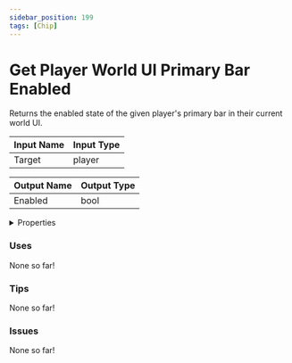 ```yaml
---
sidebar_position: 199
tags: [Chip]
---
```


# Get Player World UI Primary Bar Enabled

Returns the enabled state of the given player's primary bar in their current world UI.




<EsbSvg />

| Input Name | Input Type |
|-----------|-----------|
| Target | player |

| Output Name | Output Type |
|-----------|-----------|
| Enabled | bool |


<details>
  <summary>Properties</summary>
  <div>
    <div>
    <table>
      <thead>
        <tr>
          <th>Is beta required?</th>
          <th>❌</th>
        </tr>
        <tr>
          <th>Is this chip a trolling risk?</th>
          <th>❌</th>
        </tr>
        <tr>
          <th>Chip UUID</th>
          <th>125d57be-9afa-46b3-a1c4-0c967d044334</th>
        </tr>
      </thead>
    </table>
    </div>
  </div>
</details>

### Uses

None so far!

### Tips

None so far!

### Issues

None so far!